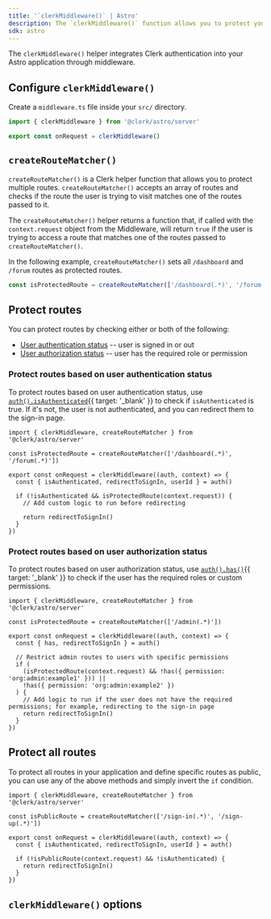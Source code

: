 ```yaml
---
title: '`clerkMiddleware()` | Astro'
description: The `clerkMiddleware()` function allows you to protect your Astro application using Middleware.
sdk: astro
---
```


The `clerkMiddleware()` helper integrates Clerk authentication into your Astro application through middleware.

## Configure `clerkMiddleware()`

Create a `middleware.ts` file inside your `src/` directory.

```ts {{ filename: 'src/middleware.ts' }}
import { clerkMiddleware } from '@clerk/astro/server'

export const onRequest = clerkMiddleware()
```

## `createRouteMatcher()`

`createRouteMatcher()` is a Clerk helper function that allows you to protect multiple routes. `createRouteMatcher()` accepts an array of routes and checks if the route the user is trying to visit matches one of the routes passed to it.

The `createRouteMatcher()` helper returns a function that, if called with the `context.request` object from the Middleware, will return `true` if the user is trying to access a route that matches one of the routes passed to `createRouteMatcher()`.

In the following example, `createRouteMatcher()` sets all `/dashboard` and `/forum` routes as protected routes.

```ts
const isProtectedRoute = createRouteMatcher(['/dashboard(.*)', '/forum(.*)'])
```

## Protect routes

You can protect routes by checking either or both of the following:

- [User authentication status](#protect-routes-based-on-user-authentication-status) -- user is signed in or out
- [User authorization status](#protect-routes-based-on-user-authorization-status) -- user has the required role or permission

### Protect routes based on user authentication status

To protect routes based on user authentication status, use [`auth().isAuthenticated`](/docs/reference/backend/types/auth-object){{ target: '_blank' }} to check if `isAuthenticated` is true. If it's not, the user is not authenticated, and you can redirect them to the sign-in page.

```tsx {{ filename: 'src/middleware.ts' }}
import { clerkMiddleware, createRouteMatcher } from '@clerk/astro/server'

const isProtectedRoute = createRouteMatcher(['/dashboard(.*)', '/forum(.*)'])

export const onRequest = clerkMiddleware((auth, context) => {
  const { isAuthenticated, redirectToSignIn, userId } = auth()

  if (!isAuthenticated && isProtectedRoute(context.request)) {
    // Add custom logic to run before redirecting

    return redirectToSignIn()
  }
})
```

### Protect routes based on user authorization status

To protect routes based on user authorization status, use [`auth().has()`](/docs/reference/backend/types/auth-object#has){{ target: '_blank' }} to check if the user has the required roles or custom permissions.

```tsx {{ filename: 'src/middleware.ts' }}
import { clerkMiddleware, createRouteMatcher } from '@clerk/astro/server'

const isProtectedRoute = createRouteMatcher(['/admin(.*)'])

export const onRequest = clerkMiddleware((auth, context) => {
  const { has, redirectToSignIn } = auth()

  // Restrict admin routes to users with specific permissions
  if (
    (isProtectedRoute(context.request) && !has({ permission: 'org:admin:example1' })) ||
    !has({ permission: 'org:admin:example2' })
  ) {
    // Add logic to run if the user does not have the required permissions; for example, redirecting to the sign-in page
    return redirectToSignIn()
  }
})
```

## Protect all routes

To protect all routes in your application and define specific routes as public, you can use any of the above methods and simply invert the `if` condition.

```tsx
import { clerkMiddleware, createRouteMatcher } from '@clerk/astro/server'

const isPublicRoute = createRouteMatcher(['/sign-in(.*)', '/sign-up(.*)'])

export const onRequest = clerkMiddleware((auth, context) => {
  const { isAuthenticated, redirectToSignIn, userId } = auth()

  if (!isPublicRoute(context.request) && !isAuthenticated) {
    return redirectToSignIn()
  }
})
```

## `clerkMiddleware()` options

<Include src="_partials/clerk-middleware-options" />
